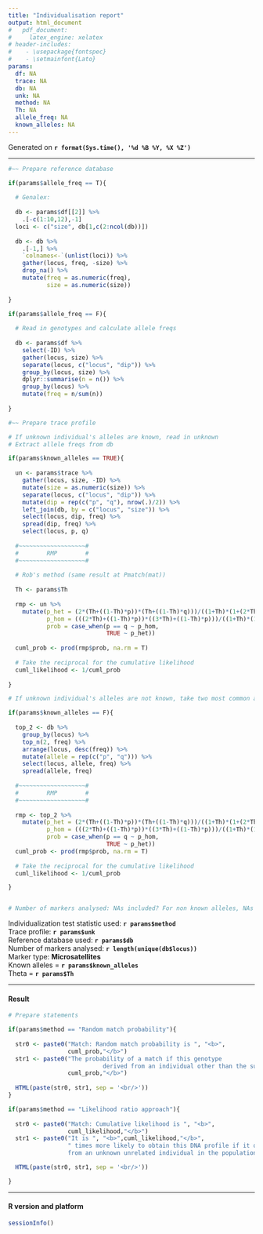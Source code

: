 ```yaml
---
title: "Individualisation report"
output: html_document
#   pdf_document:
#     latex_engine: xelatex
# header-includes:
#    - \usepackage{fontspec}
#    - \setmainfont{Lato}
params:
  df: NA
  trace: NA
  db: NA
  unk: NA
  method: NA
  Th: NA
  allele_freq: NA
  known_alleles: NA
---
```


Generated on **`r format(Sys.time(), '%d %B %Y, %X %Z')`**  

------

```r

#~~ Prepare reference database

if(params$allele_freq == T){
  
  # Genalex:
  
  db <- params$df[[2]] %>%
    .[-c(1:10,12),-1]
  loci <- c("size", db[1,c(2:ncol(db))])
  
  db <- db %>%
    .[-1,] %>%
    `colnames<-`(unlist(loci)) %>%
    gather(locus, freq, -size) %>%
    drop_na() %>%
    mutate(freq = as.numeric(freq),
           size = as.numeric(size))
  
} 

if(params$allele_freq == F){
  
  # Read in genotypes and calculate allele freqs
  
  db <- params$df %>%
    select(-ID) %>%
    gather(locus, size) %>%
    separate(locus, c("locus", "dip")) %>%
    group_by(locus, size) %>%
    dplyr::summarise(n = n()) %>%
    group_by(locus) %>%
    mutate(freq = n/sum(n))
  
}
```


```r

#~~ Prepare trace profile

# If unknown individual's alleles are known, read in unknown
# Extract allele freqs from db

if(params$known_alleles == TRUE){
  
  un <- params$trace %>%
    gather(locus, size, -ID) %>%
    mutate(size = as.numeric(size)) %>%
    separate(locus, c("locus", "dip")) %>%
    mutate(dip = rep(c("p", "q"), nrow(.)/2)) %>%
    left_join(db, by = c("locus", "size")) %>%
    select(locus, dip, freq) %>%
    spread(dip, freq) %>%
    select(locus, p, q)
  
  #~~~~~~~~~~~~~~~~~~~#
  #        RMP        #
  #~~~~~~~~~~~~~~~~~~~#
  
  # Rob's method (same result at Pmatch(mat))
  
  Th <- params$Th
  
  rmp <- un %>%
    mutate(p_het = (2*(Th+((1-Th)*p))*(Th+((1-Th)*q)))/((1+Th)*(1+(2*Th))),
           p_hom = (((2*Th)+((1-Th)*p))*((3*Th)+((1-Th)*p)))/((1+Th)*(1+(2*Th))),
           prob = case_when(p == q ~ p_hom,
                            TRUE ~ p_het))
  
  cuml_prob <- prod(rmp$prob, na.rm = T)
  
  # Take the reciprocal for the cumulative likelihood
  cuml_likelihood <- 1/cuml_prob
  
}

# If unknown individual's alleles are not known, take two most common as conservative approach

if(params$known_alleles == F){
  
  top_2 <- db %>%
    group_by(locus) %>%
    top_n(2, freq) %>%
    arrange(locus, desc(freq)) %>%
    mutate(allele = rep(c("p", "q"))) %>%
    select(locus, allele, freq) %>%
    spread(allele, freq)
  
  #~~~~~~~~~~~~~~~~~~~#
  #        RMP        #
  #~~~~~~~~~~~~~~~~~~~#
  
  rmp <- top_2 %>%
    mutate(p_het = (2*(Th+((1-Th)*p))*(Th+((1-Th)*q)))/((1+Th)*(1+(2*Th))),
           p_hom = (((2*Th)+((1-Th)*p))*((3*Th)+((1-Th)*p)))/((1+Th)*(1+(2*Th))),
           prob = case_when(p == q ~ p_hom,
                            TRUE ~ p_het))
  cuml_prob <- prod(rmp$prob, na.rm = T)
  
  # Take the reciprocal for the cumulative likelihood
  cuml_likelihood <- 1/cuml_prob

}


# Number of markers analysed: NAs included? For non known alleles, NAs not taken into account

```

Individualization test statistic used: **`r params$method`**  
Trace profile: **`r params$unk`**  
Reference database used: **`r params$db`**  
Number of markers analysed: **`r length(unique(db$locus))`**  
Marker type: **Microsatellites**  
Known alleles = **`r params$known_alleles`**  
Theta = **`r params$Th`**  

------

#### Result

```r

# Prepare statements

if(params$method == "Random match probability"){
  
  str0 <- paste0("Match: Random match probability is ", "<b>",
                 cuml_prob,"</b>")
  str1 <- paste0("The probability of a match if this genotype 
                           derived from an individual other than the suspect is ", "<b>",
                 cuml_prob,"</b>")
  
  HTML(paste(str0, str1, sep = '<br/>'))
}
```

```r

if(params$method == "Likelihood ratio approach"){
  
  str0 <- paste0("Match: Cumulative likelihood is ", "<b>",
                 cuml_likelihood,"</b>")
  str1 <- paste0("It is ", "<b>",cuml_likelihood,"</b>", 
                 " times more likely to obtain this DNA profile if it originated from the suspect than 
                 from an unknown unrelated individual in the population.")

  HTML(paste(str0, str1, sep = '<br/>'))

}


```


------

#### R version and platform
```r
sessionInfo()
```
